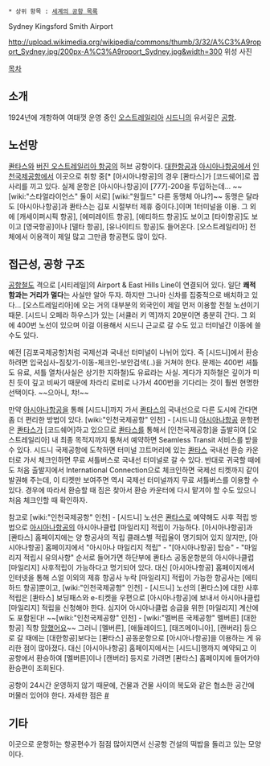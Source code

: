 * 상위 항목 : [[세계의 공항 목록]]

Sydney Kingsford Smith Airport

http://upload.wikimedia.org/wikipedia/commons/thumb/3/32/A%C3%A9roport_Sydney.jpg/200px-A%C3%A9roport_Sydney.jpg&width=300
위성 사진

[[목차]]
== 소개 ==
1924년에 개항하여 여태껏 운영 중인 [[오스트레일리아]] [[시드니]]의 유서깊은 [[공항]]. 

== 노선망 ==
[[콴타스]]와 [[버진 오스트레일리아 항공]]의 허브 공항이다. [[대한항공]]과 [[아시아나항공]]에서 [[인천국제공항]]에서 이곳으로 취항 중[* [아시아나항공]의 경우 [콴타스]가 [코드쉐어]로 꼽사리를 끼고 있다. 실제 운항은 [아시아나항공]이 [777]-200을 투입하는데... ~~[wiki:"스타얼라이언스" 둘이 서로] [wiki:"원월드" 다른 동맹체 아냐?]~~ 동맹은 달라도 [아시아나항공]과 콴타스는 김포 시절부터 제휴 중이다.]이며 1터미널을 이용. 그 외에 [캐세이퍼시픽 항공], [에미레이트 항공], [에티하드 항공]도 보이고 [타이항공]도 보이고 [영국항공]이나 [델타 항공], [유나이티드 항공]도 들어온다. [오스트레일리아] 전체에서 이용객이 제일 많고 그만큼 항공편도 많이 있다.

== 접근성, 공항 구조 ==
[[공항철도]] 격으로 [시티레일]의 Airport & East Hills Line이 연결되어 있다. 일단 '''쾌적함과는 거리가 멀다'''는 사실만 알아 두자. 하지만 그나마 신차를 집중적으로 배치하고 있다... [오스트레일리아]에 오는 거의 대부분의 외국인이 제일 먼저 이용할 전철 노선이기 때문. [시드니 오페라 하우스]가 있는 [서큘러 키 역]까지 20분이면 충분히 간다. 그 외에 400번 노선이 있으며 이걸 이용해서 시드니 근교로 갈 수도 있고 터미널간 이동에 쓸 수도 있다.

예전 [김포국제공항]처럼 국제선과 국내선 터미널이 나뉘어 있다. 즉 [시드니]에서 환승하려면 입국심사-짐찾기-이동-체크인-보안검색(..)을 거쳐야 한다. 문제는 400번 셔틀도 유료, 셔틀 열차(사실은 상기한 지하철)도 유료라는 사실. 게다가 지하철은 깊이가 미친 듯이 깊고 비싸기 때문에 차라리 로비로 나가서 400번을 기다리는 것이 훨씬 현명한 선택이다. ~~으아니, 챠!~~

만약 [[아시아나항공]]을 통해 [시드니]까지 가서 [[콴타스]]의 국내선으로 다른 도시에 간다면 좀 더 편리한 방법이 있다. [wiki:"인천국제공항" 인천] - [시드니] [[아시아나항공]] 운항편은 [[콴타스]]가 [코드쉐어]하고 있으므로 [[콴타스]]를 통해서 [인천국제공항]을 출발히여 [오스트레일리아] 내 최종 목적지까지 퉁쳐서 예약하면 Seamless Transit 서비스를 받을 수 있다. 시드니 국제공항에 도착하면 터미널 끄트머리에 있는 [[콴타스]] 국내선 환승 카운터로 가서 체크인하면 무료 셔틀버스로 국내선 터미널로 갈 수 있다. 반대로 귀국할 때에도 처음 출발지에서 International Connection으로 체크인하면 국제선 티켓까지 같이 발권해 주는데, 이 티켓만 보여주면 역시 국제선 터미널까지 무료 셔틀버스를 이용할 수 있다. 경우에 따라서 환승할 때 짐은 찾아서 환승 카운터에 다시 맡겨야 할 수도 있으니 처음 체크인할 때 확인하자.

참고로 [wiki:"인천국제공항" 인천] - [시드니] 노선은 [[콴타스]]로 예약해도 사후 적립 방법으로 [[아시아나항공]]의 아시아나클럽 [마일리지] 적립이 가능하다. [아시아나항공]과 [콴타스] 홈페이지에는 양 항공사의 적립 클래스별 적립율이 명기되어 있지 않지만, [아시아나항공] 홈페이지에서 "아시아나 마일리지 적립" - "[아시아나항공] 탑승" - "마일리지 적립시 유의사항" 순서로 들어가면 하단부에 콴타스 공동운항분의 아시아나클럽 [마일리지] 사후적립이 가능하다고 명기되어 있다. 대신 [아시아나항공] 홈페이지에서 인터넷을 통해 스얼 이외의 제휴 항공사 누락 [마일리지] 적립이 가능한 항공사는 [에티하드 항공]뿐이고, [wiki:"인천국제공항" 인천] - [시드니] 노선의 [콴타스]에 대한 사후적립은 [콴타스] 보딩패스와 e-티켓을 우편으로 [아시아나항공]에 보내서 아시아나클럽 [마일리지] 적립을 신청해야 한다. 심지어 아시아나클럽 승급을 위한 [마일리지] 계산에도 포함된다! ~~[wiki:"인천국제공항" 인천] - [wiki:"멜버른 국제공항" 멜버른] [대한항공] 직항 [[망했어요]]~~ 그러니 [멜버른], [애들레이드], [태즈메이니아], [캔버라] 등으로 갈 때에는 [대한항공]보다는 [콴타스] 공동운항으로 [아시아나항공]을 이용하는 게 유리한 점이 많아졌다. 대신 [아시아나항공] 홈페이지에서는 [시드니]행까지 예약되고 이 공항에서 환승하여 [멜버른]이나 [캔버라] 등지로 가려면 [콴타스] 홈페이지에 들어가야 환승편이 조회된다.

공항이 24시간 운영하지 않기 때문에, 건물과 건물 사이의 복도와 같은 협소한 공간에 머물러 있어야 한다. 자세한 점은 [http://gooddjl.com/212 #]
== 기타 ==
이곳으로 운항하는 항공편수가 점점 많아지면서 신공항 건설의 떡밥을 돌리고 있는 모양이다.
